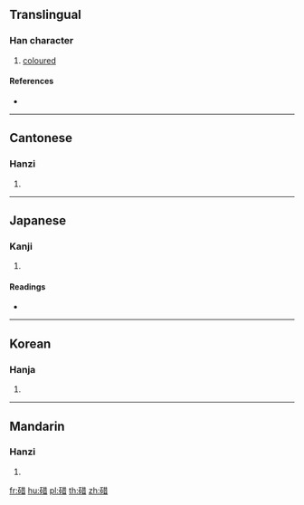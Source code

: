 {{character info/new}}
==Translingual==

===Han character===
{{Han char|rn=112|rad=石|as=08|sn=13|four=14661|canj=MRTA}}

# [[coloured]]

====References====
* {{Han ref|kx=0832.080|dkj=24287|dj=1248.250|hdz=42436.030|uh=788F|ud=30863|bh=DEE7|bd=57063}}

----

==Cantonese==

===Hanzi===
{{yue-hanzi|jyut=|y=jeuk3}}

# {{defn|lang=yue|sort=石08}}

----

==Japanese==

===Kanji===
{{ja-kanji|grade=|rs=石08}}

# {{defn|lang=ja|sort=石08}}

====Readings====
* {{ja-readings|on=[[しゃく]] (shaku), [[さく]] (saku), [[せき]] (seki)|kun=[[つつしむ]] (tsutsushimu)|nanori=}}

----

==Korean==

===Hanja===
{{ko-hanja|hangeul=작|eumhun=|rv=jak|mr=chak|y=cak}}

# {{defn|lang=ko|sort=石08}}

----

==Mandarin==

===Hanzi===
{{cmn-hanzi|pin=[[què]] ([[que4]])|wg=ch'üeh<sup>4</sup>}}

# {{defn|lang=cmn|sort=石08}}

[[fr:碏]]
[[hu:碏]]
[[pl:碏]]
[[th:碏]]
[[zh:碏]]
